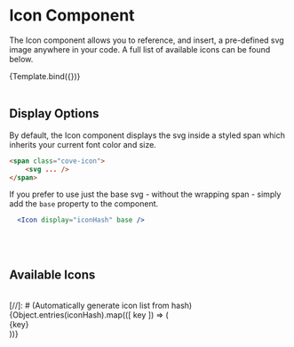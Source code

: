 

<Meta
  title="Components/UI/Icon"
  component={Icon}
/>


# Icon Component
The Icon component allows you to reference, and insert, a pre-defined svg image anywhere in your code. A full list of available icons can be found below.

<Canvas sourceState="shown" withSource="open">
  <Story name="Example"
         args={{
           display: 'mapFolded',
           size: 120,
           color: '#60a4d5',
           style: {
             display: 'block',
             marginLeft: 'auto',
             marginRight: 'auto'
           },
           base: true
         }}
  >
    {Template.bind({})}
  </Story>
</Canvas>

<ArgsTable story="Example"/>

<br/>
<br/>

## Display Options
By default, the Icon component displays the svg inside a styled span which inherits your current font color and size.

```html
<span class="cove-icon">
    <svg ... />
</span>
```

If you prefer to use just the base svg - without the wrapping span - simply add the `base` property to the component.
```jsx
  <Icon display="iconHash" base />
```

<br/>
<br/>

## Available Icons

<br/>

<div className="cove-grid cove-grid--gap--2">
  [//]: # (Automatically generate icon list from hash)
  {Object.entries(iconHash).map(([ key ]) => (
    <div className="cove-grid__col--4 cove-grid__col--md-3 cove-grid__col--lg-2" key={key}>
      <div className="icon-demo">
        <Icon display={key} base/>
        <Label upperCase={false}>{key}</Label>
      </div>
    </div>
  ))}
</div>

<style>
{`
  .icon-demo {
    display: flex;
    align-items: center;
    justify-content: space-between;
    flex-direction: column;
    border-radius: 4px;
    background: #fff;
    box-shadow: rgb(0 0 0 / 10%) 0 1px 3px 0;
    border: 1px solid hsla(203, 50%, 30%, 0.2);
    overflow: hidden;
    width: 100%;
    aspect-ratio: 1/1;
    color: #515a72;
  }

  .icon-demo svg {
    width: 30%;
    flex: 1 1 auto;
  }

  .icon-demo .cove-label {
    margin-top: 1rem;
    margin-bottom: 1rem;
    flex: 0 0 0;
    padding: 0.25rem 0.75rem;
    color: #5f72a1;
    font-weight: bold;
    font-family: sans-serif;
    font-size: 12px;
    font-style: italic;
    border-radius: 15px;
    border: 1px solid #d9e6ee;
    user-select: all;
    cursor: pointer;
  }
`}
</style>
